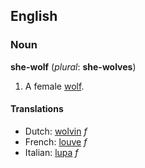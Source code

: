 ==English==
===Noun===
'''she-wolf''' (''plural'': '''she-wolves''')

#A female [[wolf]].

====Translations====
*Dutch: [[wolvin]] ''f''
*French: [[louve]] ''f''
*Italian: [[lupa]] ''f''